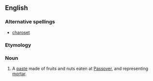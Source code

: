 ==English==
{{wikipedia}}
===Alternative spellings===
*[[charoset]]

===Etymology===
{{etyl|he}} {{term|חרוסת|חֲרֽוֹסֶת|sc=Hebr|lang=he}}

===Noun===
{{en-noun|-}}

#A [[paste]] made of fruits and nuts eaten at [[Passover]], and representing [[mortar]].